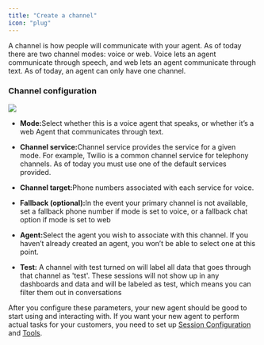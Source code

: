 ```yaml
---
title: "Create a channel"
icon: "plug"
---
```


A channel is how people will communicate with your agent. As of today there are two channel modes: voice or web. Voice lets an agent communicate through speech, and web lets an agent communicate through text. As of today, an agent can only have one channel. 

### Channel configuration

![](/images/create_channel.jpg)

* **Mode:**&#x53;elect whether this is a voice agent that speaks, or whether it’s a web Agent that communicates through text.

* **Channel service:**&#x43;hannel service provides the service for a given mode. For example, Twilio is a common channel service for telephony channels. As of today you must use one of the default services provided. 

* **Channel target:**&#x50;hone numbers associated with each service for voice. 

* **Fallback (optional):**&#x49;n the event your primary channel is not available, set a fallback phone number if mode is set to voice, or a fallback chat option if mode is set to web 

* **Agent:**&#x53;elect the agent you wish to associate with this channel. If you haven’t already created an agent, you won’t be able to select one at this point. 

* **Test:** A channel with test turned on will label all data that goes through that channel as 'test'. These sessions will not show up in any dashboards and data and will be labeled as test, which means you can filter them out in conversations

After you configure these parameters, your new agent should be good to start using and interacting with. If you want your new agent to perform actual tasks for your customers, you need to set up [Session Configuration](/workspaces/Agents) and [Tools](/Resources/Tools).